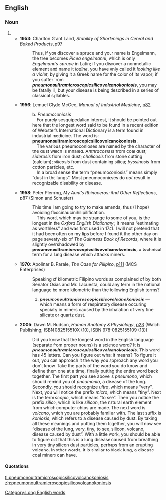 ==English==

===Noun===
{{en-noun|-}}

# {{alternative spelling of|[[pneumonoultramicroscopicsilicovolcanoconiosis]]}}
#* '''1953''': Charlton Grant Laird, ''Stability of Shortenings in Cereal and Baked Products'', [http://www.google.co.uk/books?id=vooaAAAAIAAJ&q=pneumonoultramicroscopicsilicovolcanokoniosis&dq=pneumonoultramicroscopicsilicovolcanokoniosis&pgis=1 p97]
#*: Thus, if you discover a spruce and your name is Engelmann, the tree becomes ''Picea engelmanni'', which is only ''Engelmann’s spruce'' in Latin; if you discover a nonmetallic element and name it ''iodine'', you have only called it ''looking like a violet'', by giving it a Greek name for the color of its vapor; if you suffer from '''''pneumonoultramicroscopicsilicovolcanokoniosis''''', you may be fatally ill, but your disease is being described in a series of classical syllables.
#* '''1956''': Lemuel Clyde McGee, ''Manual of Industrial Medicine'', [http://www.google.co.uk/books?id=aSg6AAAAMAAJ&q=pneumonoultramicroscopicsilicovolcanokoniosis&dq=pneumonoultramicroscopicsilicovolcanokoniosis&pgis=1 p82]
#*: b. ''Pneumoconiosis''
#*:  For purely sesquipedalian interest, it should be pointed out here that the longest word said to be found in a recent edition of Webster’s International Dictionary is a term found in industrial medicine. The word is: '''pneumonoultramicroscopicsilicovolcanokoniosis'''.
#*:  The various pneumoconioses are named by the character of the dust which is inhaled. ''Anthracosis'' is from coal dust; ''siderosis'' from iron dust; ''chalicosis'' from stone cutting (calcium); ''silicosis'' from dust containing silica; ''byssinosis'' from cotton particles, etc.
#*:  In a broad sense the term “pneumoconiosis” means simply “dust in the lungs”. Most pneumoconioses do ''not'' result in recognizable disability or disease.
#* '''1958''': Peter Pleming, ''My Aunt’s Rhinoceros: And Other Reflections'', [http://www.google.co.uk/books?id=xCUeAAAAMAAJ&q=pneumonoultramicroscopicsilicovolcanokoniosis&dq=pneumonoultramicroscopicsilicovolcanokoniosis&pgis=1 p87] (Simon and Schuster)
#*: This time I am going to try to make amends, thus (I hope) avoiding floccinaucinihilipilification.
#*:  This word, which may be strange to some of you, is the longest in the ''Oxford English Dictionary'' ; it means “estimating as worthless” and was first used in 1741. I will not pretend that it had been often on my lips before I found it the other day on page seventy-six of ''The Guinness Book of Records'', where it is slightly overshadowed by '''pneumonoultramicroscopicsilicovolcanokoniosis''', a technical term for a lung disease which attacks miners.
#* '''1970''': Apolinar B. Parale, ''The Case for Pilipino'', [http://www.google.co.uk/books?id=0Kp318XdM5kC&q=pneumonoultramicroscopicsilicovolcanokoniosis&dq=pneumonoultramicroscopicsilicovolcanokoniosis&pgis=1 p111] (MCS Enterprises)
#*: Speaking of kilometric Filipino words as complained of by both Senator Osias and Mr. Lacuesta, could any term in the national language be more kilometric than the following English terms?
#*:# '''''pneumonoultramicroscopicsilicovolcanokoniosis''''' — which means a form of respiratory disease occuring specially in miners caused by the inhalation of very fine silicate or quartz dust.
#* '''2005''': Dawn M. Hudson, ''Human Anatomy & Physiology'', [http://www.google.co.uk/books?id=fvXu_Y9200UC&pg=PA23&dq=pneumonoultramicroscopicsilicovolcanokoniosis&sig=1pmxqEjRi0S5fjBjB6waUF-Gwro p23] (Walch Publishing; ISBN 082515510X (10), ISBN 978-0825155109 (13))
#*: Did you know that the longest word in the English language (separate from proper nouns) is a science word? It is '''''pneumonoultramicroscopicsilicovolcanokoniosis'''''. This word has 45 letters. Can you figure out what it means? To figure it out, you can approach it the way you approach any word you don’t know. Take the parts of the word you do know and define them one at a time, finally putting the entire word back together. The first part you see above is ''pneumono'', which should remind you of ''pneumonia'', a disease of the lung. Secondly, you should recognize ''ultra'', which means “very”. Next, you will notice the prefix ''micro'', which means “tiny”. Next is the term ''scopic'', which means “to see”. Then you notice the prefix ''silico'', which is like ''silicon'', the natural earth element from which computer chips are made. The next word is ''volcano'', which you are probably familiar with. The last suffix is ''koniosis'', which refers to a disease caused by dust. By taking all these meanings and putting them together, you will now see “disease of the lung, very, tiny, to see, silicon, volcano, disease caused by dust”. With a little work, you should be able to figure out that this is a lung disease caused from breathing in very tiny silicon dust particles, perhaps from an erupting volcano. In other words, it is similar to black lung, a disease coal miners can have.

====Quotations====
{{seeCites}}

[[Category:Long English words]]

[[tl:pneumonoultramicroscopicsilicovolcanokoniosis]]
[[zh:pneumonoultramicroscopicsilicovolcanokoniosis]]